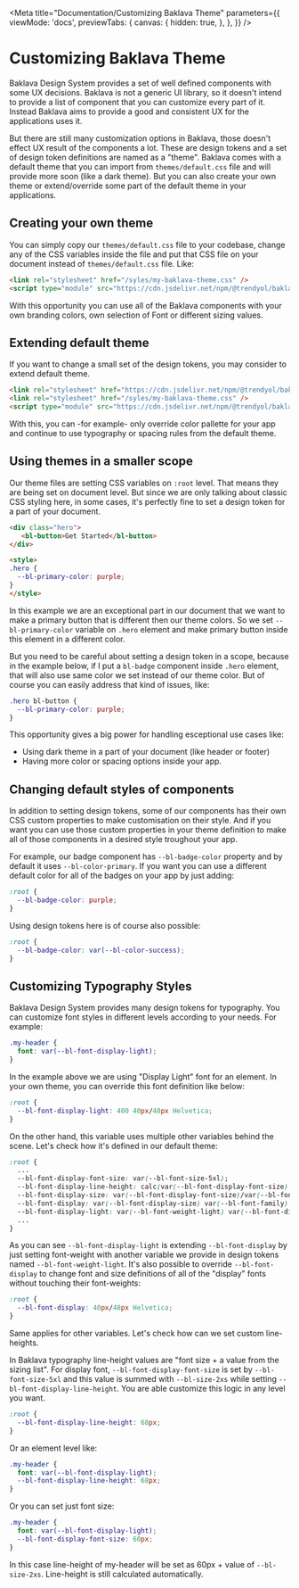 
<Meta
  title="Documentation/Customizing Baklava Theme"
  parameters={{
    viewMode: 'docs',
    previewTabs: {
      canvas: {
        hidden: true,
      },
    },
  }}
/>

# Customizing Baklava Theme

Baklava Design System provides a set of well defined components with some UX decisions. Baklava is not a generic UI library, so it doesn't intend
to provide a list of component that you can customize every part of it. Instead Baklava aims to provide a good and consistent UX for the applications
uses it.

But there are still many customization options in Baklava, those doesn't effect UX result of the components a lot. These are design tokens and a set of
design token definitions are named as a "theme". Baklava comes with a default theme that you can import from `themes/default.css` file and will provide
more soon (like a dark theme). But you can also create your own theme or extend/override some part of the default theme in your applications.

## Creating your own theme

You can simply copy our `themes/default.css` file to your codebase, change any of the CSS variables inside the file and put that CSS file on your document
instead of `themes/default.css` file. Like:

```html
<link rel="stylesheet" href="/syles/my-baklava-theme.css" />
<script type="module" src="https://cdn.jsdelivr.net/npm/@trendyol/baklava@beta/dist/baklava.js"></script>
```

With this opportunity you can use all of the Baklava components with your own branding colors, own selection of Font or different sizing values.

## Extending default theme

If you want to change a small set of the design tokens, you may consider to extend default theme.

```html
<link rel="stylesheet" href="https://cdn.jsdelivr.net/npm/@trendyol/baklava@beta/dist/themes/default.css" />
<link rel="stylesheet" href="/syles/my-baklava-theme.css" />
<script type="module" src="https://cdn.jsdelivr.net/npm/@trendyol/baklava@beta/dist/baklava.js"></script>
```

With this, you can -for example- only override color pallette for your app and continue to use typography or spacing rules from the default theme.

## Using themes in a smaller scope

Our theme files are setting CSS variables on `:root` level. That means they are being set on document level. But since we are only talking about
classic CSS styling here, in some cases, it's perfectly fine to set a design token for a part of your document.

```html
<div class="hero">
   <bl-button>Get Started</bl-button>
</div>

<style>
.hero {
  --bl-primary-color: purple;
}
</style>
```

In this example we are an exceptional part in our document that we want to make a primary button that is different then our theme colors. So we
set `--bl-primary-color` variable on `.hero` element and make primary button inside this element in a different color.

But you need to be careful about setting a design token in a scope, because in the example below, if I put a `bl-badge` component inside `.hero`
element, that will also use same color we set instead of our theme color. But of course you can easily address that kind of issues, like:

```css
.hero bl-button {
  --bl-primary-color: purple;
}
```

This opportunity gives a big power for handling esceptional use cases like:

* Using dark theme in a part of your document (like header or footer)
* Having more color or spacing options inside your app.

## Changing default styles of components

In addition to setting design tokens, some of our components has their own CSS custom properties to make customisation on their style. And if you want
you can use those custom properties in your theme definition to make all of those components in a desired style troughout your app.

For example, our badge component has `--bl-badge-color` property and by default it uses `--bl-color-primary`. If you want you can use a different default
color for all of the badges on your app by just adding:

```css
:root {
  --bl-badge-color: purple;
}
```

Using design tokens here is of course also possible:

```css
:root {
  --bl-badge-color: var(--bl-color-success);
}
```

## Customizing Typography Styles

Baklava Design System provides many design tokens for typography. You can customize font styles in different levels according to your needs. For example:

```css
.my-header {
  font: var(--bl-font-display-light);
}
```

In the example above we are using "Display Light" font for an element. In your own theme, you can override this font definition like below:

```css
:root {
  --bl-font-display-light: 400 40px/48px Helvetica;
}
```

On the other hand, this variable uses multiple other variables behind the scene. Let's check how it's defined in our default theme:

```css
:root {
  ...
  --bl-font-display-font-size: var(--bl-font-size-5xl);
  --bl-font-display-line-height: calc(var(--bl-font-display-font-size) + var(--bl-size-2xs));
  --bl-font-display-size: var(--bl-font-display-font-size)/var(--bl-font-display-line-height);
  --bl-font-display: var(--bl-font-display-size) var(--bl-font-family);
  --bl-font-display-light: var(--bl-font-weight-light) var(--bl-font-display);
  ...
}
```

As you can see `--bl-font-display-light` is extending `--bl-font-display` by just setting font-weight with another variable we provide in design tokens
named `--bl-font-weight-light`. It's also possible to override `--bl-font-display` to change font and size definitions of all of the "display" fonts
without touching their font-weights:

```css
:root {
  --bl-font-display: 40px/48px Helvetica;
}
```

Same applies for other variables. Let's check how can we set custom line-heights.

In Baklava typography line-height values are "font size + a value from the sizing list". For display font, `--bl-font-display-font-size` is set
by `--bl-font-size-5xl` and this value is summed with `--bl-size-2xs` while setting `--bl-font-display-line-height`. You are able customize this
logic in any level you want.

```css
:root {
  --bl-font-display-line-height: 68px;
}
```

Or an element level like:

```css
.my-header {
  font: var(--bl-font-display-light);
  --bl-font-display-line-height: 68px;
}
```

Or you can set just font size:
```css
.my-header {
  font: var(--bl-font-display-light);
  --bl-font-display-font-size: 60px;
}
```

In this case line-height of my-header will be set as 60px + value of `--bl-size-2xs`. Line-height is still calculated automatically.

